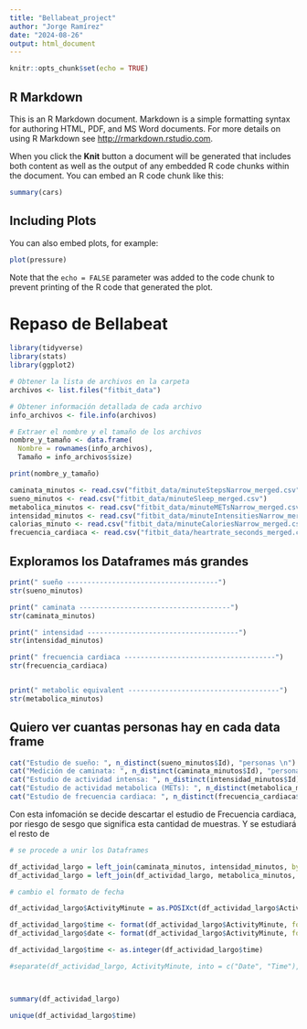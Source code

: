 ```yaml
---
title: "Bellabeat_project"
author: "Jorge Ramírez"
date: "2024-08-26"
output: html_document
---
```


```r
knitr::opts_chunk$set(echo = TRUE)
```

## R Markdown

This is an R Markdown document. Markdown is a simple formatting syntax for authoring HTML, PDF, and MS Word documents. For more details on using R Markdown see <http://rmarkdown.rstudio.com>.

When you click the **Knit** button a document will be generated that includes both content as well as the output of any embedded R code chunks within the document. You can embed an R code chunk like this:

```r
summary(cars)
```

## Including Plots

You can also embed plots, for example:

```r
plot(pressure)
```

Note that the `echo = FALSE` parameter was added to the code chunk to prevent printing of the R code that generated the plot.

# Repaso de Bellabeat

```r
library(tidyverse)
library(stats)
library(ggplot2)

```

```r
# Obtener la lista de archivos en la carpeta
archivos <- list.files("fitbit_data")

# Obtener información detallada de cada archivo
info_archivos <- file.info(archivos)

# Extraer el nombre y el tamaño de los archivos
nombre_y_tamaño <- data.frame(
  Nombre = rownames(info_archivos),
  Tamaño = info_archivos$size)

print(nombre_y_tamaño)
```



```r
caminata_minutos <- read.csv("fitbit_data/minuteStepsNarrow_merged.csv")
sueno_minutos <- read.csv("fitbit_data/minuteSleep_merged.csv")
metabolica_minutos <- read.csv("fitbit_data/minuteMETsNarrow_merged.csv")
intensidad_minutos <- read.csv("fitbit_data/minuteIntensitiesNarrow_merged.csv")
calorias_minuto <- read.csv("fitbit_data/minuteCaloriesNarrow_merged.csv")
frecuencia_cardiaca <- read.csv("fitbit_data/heartrate_seconds_merged.csv")

```

## Exploramos los Dataframes más grandes

```r
print(" sueño -------------------------------------")
str(sueno_minutos)

print(" caminata -------------------------------------")
str(caminata_minutos)

print(" intensidad -------------------------------------")
str(intensidad_minutos)

print(" frecuencia cardiaca -------------------------------------")
str(frecuencia_cardiaca)


print(" metabolic equivalent -------------------------------------")
str(metabolica_minutos)
```
## Quiero ver cuantas personas hay en cada data frame
```r
cat("Estudio de sueño: ", n_distinct(sueno_minutos$Id), "personas \n")
cat("Medición de caminata: ", n_distinct(caminata_minutos$Id), "personas \n") 
cat("Estudio de actividad intensa: ", n_distinct(intensidad_minutos$Id), " personas\n")
cat("Estudio de actividad metabolica (METs): ", n_distinct(metabolica_minutos$Id), "personas \n")
cat("Estudio de frecuencia cardiaca: ", n_distinct(frecuencia_cardiaca$Id), "personas \n")

```
Con esta infomación se decide descartar el estudio de Frecuencia cardiaca, por riesgo de sesgo que significa esta cantidad de muestras.
Y se estudiará el resto de 

```r
# se procede a unir los Dataframes

df_actividad_largo = left_join(caminata_minutos, intensidad_minutos, by=c("Id", "ActivityMinute"))
df_actividad_largo = left_join(df_actividad_largo, metabolica_minutos, by=c("Id", "ActivityMinute"))

# cambio el formato de fecha

df_actividad_largo$ActivityMinute = as.POSIXct(df_actividad_largo$ActivityMinute, format="%m/%d/%Y %I:%M:%S %p", tz=Sys.timezone())

df_actividad_largo$time <- format(df_actividad_largo$ActivityMinute, format = "%H")
df_actividad_largo$date <- format(df_actividad_largo$ActivityMinute, format = "%m/%d/%y")

df_actividad_largo$time <- as.integer(df_actividad_largo$time)

#separate(df_actividad_largo, ActivityMinute, into = c("Date", "Time"), sep = " ")



summary(df_actividad_largo)
```
```r
unique(df_actividad_largo$time)
```



